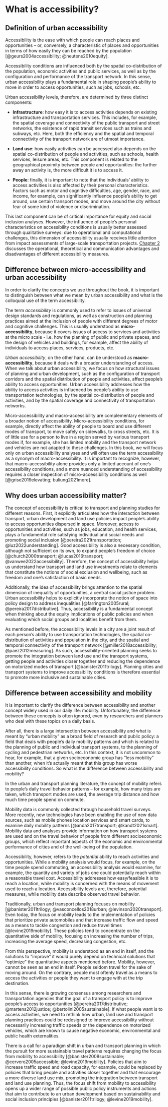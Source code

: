 # What is accessibility?

## Definition of urban accessibility

Accessibility is the ease with which people can reach places and opportunities – or, conversely, a characteristic of places and opportunities in terms of how easily they can be reached by the population [@geurs2004accessibility; @neutens2010equity].

Accessibility conditions are influenced both by the spatial co-distribution of the population, economic activities and public services, as well as by the configuration and performance of the transport network. In this sense, urban accessibility plays a fundamental role in shaping people's ability to move in order to access opportunities, such as jobs, schools, etc.

Urban accessibility levels, therefore, are determined by three distinct components:

- **Infrastructure**: how easy it is to access activities depends on existing infrastructure and transportation services. This includes, for example, the spatial coverage and connectivity of the public transport and street networks, the existence of rapid transit services such as trains and subways, etc. Here, both the efficiency and the spatial and temporal connectivity of the transport network are of utmost importance.

- **Land use**: how easily activities can be accessed also depends on the spatial co-distribution of people and activities, such as schools, health services, leisure areas, etc. This component is related to the geographical proximity between people and opportunities: the further away an activity is, the more difficult it is to access it.

- **People**: finally, it is important to note that the individuals' ability to access activities is also affected by their personal characteristics. Factors such as motor and cognitive difficulties, age, gender, race, and income, for example, can significantly influence people's ability to get around, use certain transport modes, and move around the city without fear of some kind of violence or discrimination.

This last component can be of critical importance for equity and social inclusion analyses. However, the influence of people's personal characteristics on accessibility conditions is usually better assessed through qualitative surveys: due to operational and computational challenges, this dimension of accessibility usually receives little attention from impact assessments of large-scale transportation projects. [Chapter 2](2_indicadores.en.qmd) discusses the operational, theoretical and communication advantages and disadvantages of different accessibility measures.

## Difference between micro-accessibility and urban accessibility

In order to clarify the concepts we use throughout the book, it is important to distinguish between what we mean by urban accessibility and what is the colloquial use of the term accessibility.

The term *accessibility* is commonly used to refer to issues of universal design standards and regulations, as well as construction and planning practices aimed at the inclusion of people with different degrees of motor and cognitive challenges. This is usually understood as **micro-accessibility**, because it covers issues of access to services and activities at the micro scale - i.e. how the planning of public and private spaces, and the design of vehicles and buildings, for example, affect the ability of individuals to access places, services, products, etc.

*Urban accessibility*, on the other hand, can be understood as **macro-accessibility**, because it deals with a broader understanding of access. When we talk about urban accessibility, we focus on how structural issues of planning and urban development, such as the configuration of transport corridors and the spatial distribution of people and activities, affect people's ability to access opportunities. Urban accessibility addresses how the ability to access activities is influenced by people's ability to use transportation technologies, by the spatial co-distribution of people and activities, and by the spatial coverage and connectivity of transportation networks.

Micro-accessibility and macro-accessibility are complementary elements of a broader notion of accessibility. Micro-accessibility conditions, for example, directly affect the ability of people to board and use different modes of transport, to move safely on sidewalks, to cross streets, etc. It is of little use for a person to live in a region served by various transport modes if, for example, she has limited mobility and the transport network and vehicles are not adapted to these challenges. In this book, we will focus only on urban accessibility analyses and will often use the term accessibility as a synonym of macro-accessibility. It is important to recognize, however, that macro-accessibility alone provides only a limited account of one’s accessibility conditions, and a more nuanced understanding of accessibility requires a closer inspection of micro-accessibility conditions as well [@grise2019elevating; buliung2021more].

## Why does urban accessibility matter?

The concept of accessibility is critical to transport and planning studies for different reasons. First, it explicitly articulates how the interaction between transport, urban development and land use policies impact people's ability to access opportunities dispersed in space. Moreover, access to opportunities and activities, such as jobs, education, and health services, plays a fundamental role satisfying individual and social needs and promoting social inclusion [@pereira2021transportation; @luz2022understanding]. Good accessibility is also a necessary condition, although not sufficient on its own, to expand people's freedom of choice [@church2000transport; @lucas2016transport; @vanwee2022accessibility]. Therefore, the concept of accessibility helps us understand how transport and land use investments relate to elements that constitute the notions of social exclusion and wellbeing, such as freedom and one's satisfaction of basic needs.

Additionally, the idea of accessibility brings attention to the spatial dimension of inequality of opportunities, a central social justice problem. Urban accessibility helps to explicitly incorporate the notion of space into policy design to address inequalities [@farrington2005rural; @pereira2017distributive]. Thus, accessibility is a fundamental concept when thinking about the equity implications of public policies and when evaluating which social groups and localities benefit from them.

As mentioned before, the accessibility levels in a city are a joint result of each person's ability to use transportation technologies, the spatial co-distribution of activities and population in the city, and the spatial and temporal connectivity of the transport network  [@miller2018accessibility; @paez2012measuring]. As such, accessibility-oriented planning seeks to promote the integration between land use and the transport systems, getting people and activities closer together and reducing the dependence on motorized modes of transport [@banister2011trilogy]. Planning cities and transport systems to improve accessibility conditions is therefore essential to promote more inclusive and sustainable cities.

## Difference between accessibility and mobility

It is important to clarify the difference between accessibility and another concept widely used in our daily life: mobility. Unfortunately, the difference between these concepts is often ignored, even by researchers and planners who deal with these topics on a daily basis.

After all, there is a large intersection between accessibility and what is meant by "urban mobility" as a broad field of research and public policy: a field that deals with people's daily mobility patterns and which is related to the planning of public and individual transport systems, to the planning of cycling and pedestrian networks, etc. In this context, it is not uncommon to hear, for example, that a given socioeconomic group has "less mobility" than another, when it's actually meant that this group has worse accessibility conditions. So what is the difference between accessibility and mobility?

In the urban and transport planning literature, the concept of mobility refers to people’s daily travel behavior patterns – for example, how many trips are taken, which transport modes are used, the average trip distance and how much time people spend on commute.

Mobility data is commonly collected through household travel surveys. More recently, new technologies have been enabling the use of new data sources, such as mobile phones location services and smart cards, to examine daily mobility patterns [@anda2017transport; @kandt2021smart]. Mobility data and analyses provide information on how transport systems are used and on the travel behavior of people from different socioeconomic groups, which reflect important aspects of the economic and environmental performance of cities and of the well-being of the population.

Accessibility, however, refers to the *potential* ability to reach activities and opportunities. While a mobility analysis would focus, for example, on the time people spend commuting, an accessibility analysis would examine, for example, the quantity and variety of jobs one could potentially reach within a reasonable travel cost. Accessibility addresses how easy/feasible it is to reach a location, while mobility is concerned with the means of movement used to reach a location. Accessibility levels are, therefore, potential measures, while mobility data describe observed travel behavior.

Traditionally, urban and transport planning focuses on mobility [@banister2011trilogy; @vasconcellos2018urban; @levinson2020transport]. Even today, the focus on mobility leads to the implementation of policies that prioritize private automobiles and that increase traffic flow and speed as a means to tackle congestion and reduce travel times [@levine2019mobility]. These policies tend to concentrate on the quantitative side of mobility, focusing on increasing the number of trips, increasing the average speed, decreasing congestion, etc.

From this perspective, mobility is understood as an end in itself, and the solutions to "improve" it would purely depend on technical solutions that "optimize" the quantitative aspects mentioned before. Mobility, however, cannot be seen as an end in itself. People seldom travel for the sake of moving around. On the contrary, people most oftenly travel as a means to access the activities or people they want to engage with at the trip destination.

In this sense, there is growing consensus among researchers and transportation agencies that the goal of a transport policy is to improve people’s access to opportunities [@pereira2017distributive; @martens2012justice; @bertolini2005sustainable]. If what people want is to access activities, we need to rethink how urban, land use and transport planning practices could be redesigned to improve accessibility without necessarily increasing traffic speeds or the dependence on motorized vehicles, which are known to cause negative economic, environmental and public health externalities.

There is a call for a paradigm shift in urban and transport planning in which the pursuit for more sustainable travel patterns requires changing the focus from mobility to accessibility [@banister2008sustainable; @cervero2005accessible; @levine2019mobility]. Policies that aim to increase traffic speed and road capacity, for example, could be replaced by policies that bring people and activities closer together and that encourage a more diverse land use mix, promoting the integration between transport and land use planning. Thus, the focus shift from mobility to accessibility opens up a wider range of possible public policy instruments and actions that aim to contribute to an urban development based on sustainability and social inclusion principles [@banister2011trilogy; @levine2019mobility].